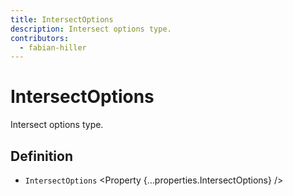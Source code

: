 ```yaml
---
title: IntersectOptions
description: Intersect options type.
contributors:
  - fabian-hiller
---
```



# IntersectOptions

Intersect options type.

## Definition

- `IntersectOptions` <Property {...properties.IntersectOptions} />
